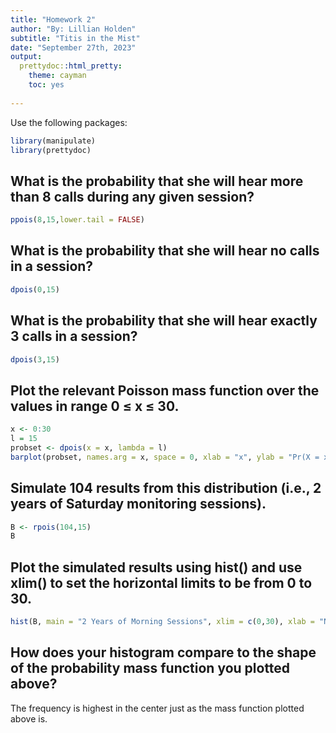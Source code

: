 ```yaml
---
title: "Homework 2"
author: "By: Lillian Holden"
subtitle: "Titis in the Mist"
date: "September 27th, 2023"
output: 
  prettydoc::html_pretty:
    theme: cayman
    toc: yes
  
---
```

Use the following packages: 
```r
library(manipulate)
library(prettydoc)
```

## What is the probability that she will hear more than 8 calls during any given session?

```r
ppois(8,15,lower.tail = FALSE) 
```

## What is the probability that she will hear no calls in a session?

```r
dpois(0,15)
```

## What is the probability that she will hear exactly 3 calls in a session?

```r
dpois(3,15)
```

## Plot the relevant Poisson mass function over the values in range 0 ≤ x ≤ 30.
```r
x <- 0:30
l = 15
probset <- dpois(x = x, lambda = l)
barplot(probset, names.arg = x, space = 0, xlab = "x", ylab = "Pr(X = x)", main = "Probability Mass Function")
```

## Simulate 104 results from this distribution (i.e., 2 years of Saturday monitoring sessions).

```r
B <- rpois(104,15)
B
```

## Plot the simulated results using hist() and use xlim() to set the horizontal limits to be from 0 to 30. 

```r
hist(B, main = "2 Years of Morning Sessions", xlim = c(0,30), xlab = "Number of Calls")
```

## How does your histogram compare to the shape of the probability mass function you plotted above?

The frequency is highest in the center just as the mass function plotted above is. 
